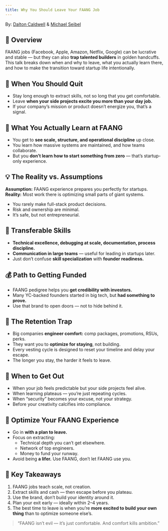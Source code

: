 ```yaml
---
title: Why You Should Leave Your FAANG Job
---
```




By: [Dalton Caldwell](https://x.com/daltonc) & [Michael Seibel](https://x.com/mwseibel)




## 🧭 Overview

FAANG jobs (Facebook, Apple, Amazon, Netflix, Google) can be lucrative and stable — but they can also **trap talented builders** in golden handcuffs.  
This talk breaks down when and why to leave, what you actually learn there, and how to make the transition toward startup life intentionally.


## 💼 When You Should Quit

- Stay long enough to extract skills, not so long that you get comfortable.  
- Leave **when your side projects excite you more than your day job.**
- If your company’s mission or product doesn’t energize you, that’s a signal.


## 🧠 What You Actually Learn at FAANG

- You get to **see scale, structure, and operational discipline** up close.  
- You learn how massive systems are maintained, and how teams collaborate.  
- But you **don’t learn how to start something from zero** — that’s startup-only experience.


## 💡 The Reality vs. Assumptions

**Assumption:** FAANG experience prepares you perfectly for startups.  
**Reality:** Most work there is optimizing small parts of giant systems.  
- You rarely make full-stack product decisions.  
- Risk and ownership are minimal.  
- It’s safe, but not entrepreneurial.


## 🔁 Transferable Skills

- **Technical excellence, debugging at scale, documentation, process discipline.**  
- **Communication in large teams** — useful for leading in startups later.  
- Just don’t confuse **skill specialization** with **founder readiness.**


## 💰 Path to Getting Funded

- FAANG pedigree helps you **get credibility with investors.**  
- Many YC-backed founders started in big tech, but **had something to prove.**
- Use that brand to open doors — not to hide behind it.


## 🧲 The Retention Trap

- Big companies **engineer comfort:** comp packages, promotions, RSUs, perks.  
- They want you to **optimize for staying**, not building.  
- Every vesting cycle is designed to reset your timeline and delay your escape.  
- The longer you stay, the harder it feels to leave.


## 🚪 When to Get Out

- When your job feels predictable but your side projects feel alive.  
- When learning plateaus — you’re just repeating cycles.  
- When “security” becomes your excuse, not your strategy.  
- Before your creativity calcifies into compliance.


## 🧩 Optimize Your FAANG Experience

- Go in **with a plan to leave.**  
- Focus on extracting:
  - Technical depth you can’t get elsewhere.  
  - Network of top engineers.  
  - Money to fund your runway.  
- Avoid being **a lifer.** Use FAANG, don’t let FAANG use you.


## 🧾 Key Takeaways

1. FAANG jobs teach scale, not creation.  
2. Extract skills and cash — then escape before you plateau.  
3. Use the brand, don’t build your identity around it.  
4. Plan your exit early — ideally within 2–4 years.  
5. The best time to leave is when you’re **more excited to build your own thing** than to optimize someone else’s.

> “FAANG isn’t evil — it’s just comfortable. And comfort kills ambition.”

